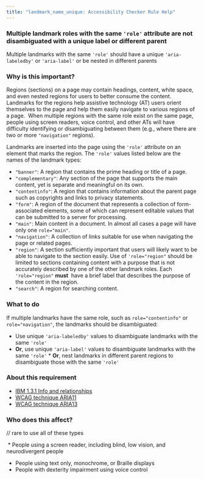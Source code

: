 ```yaml
---
title: "landmark_name_unique: Accessibility Checker Rule Help"
---
```


<div className="toolHelp">
<Row>
<Column colLg={16} colMd={8} colSm={4} className="toolHead">

### Multiple landmark roles with the same `'role'` attribute are not disambiguated with a unique label or different parent  

<div id="locLevel"></div>

Multiple landmarks with the same `'role'` should have a unique `'aria-labeledby'` or `'aria-label'` or be nested in different parents

</Column>
</Row>
<Row>
<Column colLg={11} colMd={5} colSm={4} className="toolMain">

### Why is this important?

Regions (sections) on a page may contain headings, content, white space, and even nested regions for users to better consume the content. 
Landmarks for the regions help assistive technology (AT) users orient themselves to the page and help them easily navigate to various regions of a page. 
When multiple regions with the same role exist on the same page, people using screen readers, voice control, 
and other ATs will have difficulty identifying or disambiguating between them 
(e.g., where there are two or more `"navigation"` regions).

Landmarks are inserted into the page using the `'role'` attribute on an element that marks the region. 
The `'role'` values listed below are the names of the landmark types:
* `"banner"`: A region that contains the prime heading or title of a page.
* `"complementary"`: Any section of the page that supports the main content, yet is separate and meaningful on its own.
* `"contentinfo"`: A region that contains information about the parent page such as copyrights and links to privacy statements.
* `"form"`: A region of the document that represents a collection of form-associated elements, some of which can represent editable values that can be submitted to a server for processing.
* `"main"`: Main content in a document. In almost all cases a page will have only one `role="main"`.
* `"navigation"`: A collection of links suitable for use when navigating the page or related pages.
* `"region"`: A section sufficiently important that users will likely want to be able to navigate to the section easily. Use of `'role="region"` should be limited to sections containing content with a purpose that is not accurately described by one of the other landmark roles. Each `'role="region"` **must**  have a brief label that describes the purpose of the content in the region.
* `"search"`: A region for searching content.

<div id="locSnippet"></div>

### What to do

If multiple landmarks have the same role, such as `role="contentinfo"` or `role="navigation"`, the landmarks should be disambiguated:  
* Use unique `'aria-labeledby'` values to disambiguate landmarks with the same `'role'`
* **Or**, use unique `'aria-label'` values to disambiguate landmarks with the same `'role'`
* **Or**, nest landmarks in different parent regions to disambiguate those with the same `'role'`

</Column>
<Column colLg={5} colMd={3} colSm={4} className="toolLeft">

### About this requirement

 * [IBM 1.3.1 Info and relationships](https://www.ibm.com/able/requirements/requirements/#1_3_1)
 * [WCAG technique ARIA11](https://www.w3.org/WAI/WCAG21/Techniques/aria/ARIA11)
 * [WCAG technique ARIA13](https://www.w3.org/WAI/WCAG21/Techniques/aria/ARIA13)

### Who does this affect?
// rare to use all of these types
  
 * People using a screen reader, including blind, low vision, and neurodivergent people
 * People using text only, monochrome, or Braille displays
 * People with dexterity impairment using voice control
 
</Column>
</Row>
</div>

